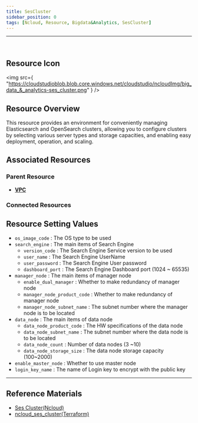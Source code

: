 ```yaml
---
title: SesCluster
sidebar_position: 0
tags: [Ncloud, Resource, Bigdata&Analytics, SesCluster]
---
```


<hr />
<br />

## Resource Icon

<img
    src={
        "https://cloudstudioblob.blob.core.windows.net/cloudstudio/ncloudImg/big_data_&_analytics-ses_cluster.png"
    }
/>

## Resource Overview

This resource provides an environment for conveniently managing Elasticsearch and OpenSearch clusters, allowing you to configure clusters by selecting various server types and storage capacities, and enabling easy deployment, operation, and scaling.

## Associated Resources

### Parent Resource

-   [**VPC**](https://docs.cstudio.app/en/docs/resource/ncloud/Networking/Vpc)

### Connected Resources


## Resource Setting Values

-   `os_image_code` : The OS type to be used
-   `search_engine` : The main items of Search Engine
    -   `version_code` : The Search Engine Service version to be used
    -   `user_name` : The Search Engine UserName
    -   `user_password` : The Search Engine User password
    -   `dashboard_port` : The Search Engine Dashboard port (1024 ~ 65535)
-   `manager_node` : The main items of manager node
    -   `enable_dual_manager` : Whether to make redundancy of manager node
    -   `manager_node_product_code` : Whether to make redundancy of manager node
    -   `manager_node_subnet_name` : The subnet number where the manager node is to be located
-   `data_node` : The main items of data node
    -   `data_node_product_code` : The HW specifications of the data node
    -   `data_node_subnet_name` : The subnet number where the data node is to be located
    -   `data_node_count` : Number of data nodes (3 ~10)
    -   `data_node_storage_size` : The data node storage capacity (100~2000)
-   `enable_master_node` : Whether to use master node
-   `login_key_name` : The name of Login key to encrypt with the public key

---

## Reference Materials

-   [Ses Cluster(Ncloud)](https://www.ncloud.com/product/analytics/searchEngineService)
-   [ncloud_ses_cluster(Terraform)](https://registry.terraform.io/providers/NaverCloudPlatform/ncloud/latest/docs/resources/ses_cluster)
